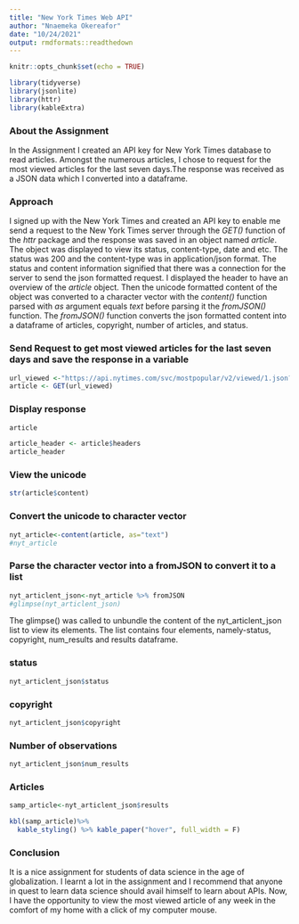 ---
title: "New York Times Web API"
author: "Nnaemeka Okereafor"
date: "10/24/2021"
output: rmdformats::readthedown 
---

```{r setup, include=FALSE}
knitr::opts_chunk$set(echo = TRUE)

library(tidyverse)
library(jsonlite)
library(httr)
library(kableExtra)
```

### About the Assignment

In the Assignment I created an API key for New York Times database to read articles. Amongst the numerous articles, I chose to request for the most viewed articles for the last seven days.The response was received as a JSON data which I converted into a dataframe.

### Approach

I signed up with the New York Times and created an API key to enable me send a request to the New York Times server through the *GET()* function of the *httr* package and the response was saved in an object named *article*. The object was displayed to view its status, content-type, date and etc. The status was 200 and the content-type was in application/json format. The status and content information signified that there was a connection for the server to send the json formatted request. I displayed the header to have an overview of the *article* object. Then the unicode formatted content of the object was converted to a character vector with the *content()* function parsed with *as* argument equals *text* before parsing it the *fromJSON()* function. The *fromJSON()* function converts the json formatted content into a dataframe of articles, copyright, number of articles, and status.


### Send Request to get most viewed articles for the last seven days and save the response in a variable

```{r pressure, echo=TRUE}
url_viewed <-"https://api.nytimes.com/svc/mostpopular/v2/viewed/1.json?api-key=jsWenA4LsyGDPE3LOkNnt4kxlQbG1clD"
article <- GET(url_viewed)
```

### Display response

```{r}
article
```
 
 
```{r}
article_header <- article$headers
article_header

```

### View the unicode

```{r}
str(article$content)
```

### Convert the unicode to character vector

```{r}
nyt_article<-content(article, as="text")
#nyt_article
```

### Parse the character vector into a fromJSON to convert it to a list

```{r}
nyt_articlent_json<-nyt_article %>% fromJSON
#glimpse(nyt_articlent_json)
```

The glimpse() was called to unbundle the content of the nyt_articlent_json list to view its elements. The list contains four elements, namely-status, copyright, num_results and results dataframe. 


### status

```{r}
nyt_articlent_json$status

```

### copyright

```{r}
nyt_articlent_json$copyright

```

### Number of observations

```{r}
nyt_articlent_json$num_results

```

### Articles

```{r}
samp_article<-nyt_articlent_json$results

kbl(samp_article)%>%
  kable_styling() %>% kable_paper("hover", full_width = F)

```


### Conclusion

It is a nice assignment for students of data science in the age of globalization. I learnt a lot in the assignment and I recommend that anyone in quest to learn data science should avail himself to learn about APIs. Now, I have the opportunity to view the most viewed article of any week in the comfort of my home with a click of my computer mouse.



